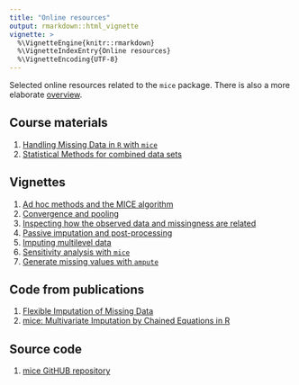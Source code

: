 ---
title: "Online resources"
output: rmarkdown::html_vignette
vignette: >
  %\VignetteEngine{knitr::rmarkdown}
  %\VignetteIndexEntry{Online resources}
  %\VignetteEncoding{UTF-8}
---

Selected online resources related to the `mice` package. There is also a more elaborate [overview](http://stefvanbuuren.github.io/mice/).

## Course materials

1. [Handling Missing Data in `R` with `mice`](https://stefvanbuuren.github.io/Winnipeg/)
2. [Statistical Methods for combined data sets](https://stefvanbuuren.github.io/RECAPworkshop/)

## Vignettes

1. [Ad hoc methods and the MICE algorithm](https://gerkovink.github.io/miceVignettes/Ad_hoc_and_mice/Ad_hoc_methods.html)
2. [Convergence and pooling](https://gerkovink.github.io/miceVignettes/Convergence_pooling/Convergence_and_pooling.html)
3. [Inspecting how the observed data and missingness are related](https://gerkovink.github.io/miceVignettes/Missingness_inspection/Missingness_inspection.html)
4. [Passive imputation and post-processing](https://gerkovink.github.io/miceVignettes/Passive_Post_processing/Passive_imputation_post_processing.html)
5. [Imputing multilevel data](https://gerkovink.github.io/miceVignettes/Multi_level/Multi_level_data.html)
6. [Sensitivity analysis with `mice`](https://gerkovink.github.io/miceVignettes/Sensitivity_analysis/Sensitivity_analysis.html)
7. [Generate missing values with `ampute`](https://rianneschouten.github.io/Amputation_with_Ampute/Vignette/ampute.html)

## Code from publications

1. [Flexible Imputation of Missing Data](http://stefvanbuuren.github.io/mice/FIMD.html)
2. [mice: Multivariate Imputation by Chained Equations in R](http://stefvanbuuren.github.io/mice/JSS.html)

## Source code 

1. [mice GitHUB repository](https://github.com/stefvanbuuren/mice)

